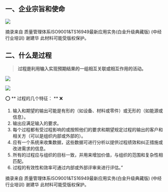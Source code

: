 ## 一、企业宗旨和使命

![](/images/企业宗旨.png)




摘录来自
质量管理体系ISO9001&TS16949最新应用实务(白金升级典藏版) (中经行业培训)
谢建华
此材料可能受版权保护。

##  二、什么是过程 

> <B> 过程是利用输入实现预期结果的一组相互关联或相互作用的活动。 </B>

![](/images/什么是过程1.png)

![](/images/什么是过程.png)
 
:o: ** 过程的几个特征： ** :x: 

1. 输入和期望的输出可能是有形的（如设备、材料或零件）或无形的（如能源或信息）。
2. 输出应满足输入的要求。
3. 每个过程都有受过程影响的或按照他们的要求和期望规定过程的输出的客户和相关方（可以是组织内部或外部的）。
4. 应有一个系统来收集数据，这些数据可进行分析以提供过程绩效和纠正措施或改进需求的信息。
5. 所有的过程应与组织的目标一致，并用来增加价值，与组织的范围和复杂性相匹配。
6. 过程的有效性和效率可通过内部或外部评审来进行评估。”

摘录来自
质量管理体系ISO9001&TS16949最新应用实务(白金升级典藏版) (中经行业培训)
谢建华
此材料可能受版权保护。